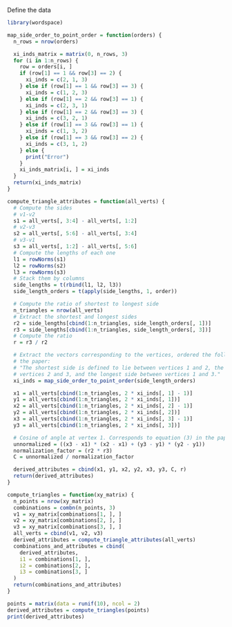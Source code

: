 Define the data

```r
library(wordspace)
```

```r
map_side_order_to_point_order = function(orders) {
  n_rows = nrow(orders)

  xi_inds_matrix = matrix(0, n_rows, 3)
  for (i in 1:n_rows) {
    row = orders[i, ]
    if (row[1] == 1 && row[3] == 2) {
      xi_inds = c(2, 1, 3)
    } else if (row[1] == 1 && row[3] == 3) {
      xi_inds = c(1, 2, 3)
    } else if (row[1] == 2 && row[3] == 1) {
      xi_inds = c(2, 3, 1)
    } else if (row[1] == 2 && row[3] == 3) {
      xi_inds = c(3, 2, 1)
    } else if (row[1] == 3 && row[3] == 1) {
      xi_inds = c(1, 3, 2)
    } else if (row[1] == 3 && row[3] == 2) {
      xi_inds = c(3, 1, 2)
    } else {
      print("Error")
    }
    xi_inds_matrix[i, ] = xi_inds
  }
  return(xi_inds_matrix)
}

compute_triangle_attributes = function(all_verts) {
  # Compute the sides
  # v1-v2
  s1 = all_verts[, 3:4] - all_verts[, 1:2]
  # v2-v3
  s2 = all_verts[, 5:6] - all_verts[, 3:4]
  # v3-v1
  s3 = all_verts[, 1:2] - all_verts[, 5:6]
  # Compute the lengths of each one
  l1 = rowNorms(s1)
  l2 = rowNorms(s2)
  l3 = rowNorms(s3)
  # Stack them by columns
  side_lengths = t(rbind(l1, l2, l3))
  side_length_orders = t(apply(side_lengths, 1, order))

  # Compute the ratio of shortest to longest side
  n_triangles = nrow(all_verts)
  # Extract the shortest and longest sides
  r2 = side_lengths[cbind(1:n_triangles, side_length_orders[, 1])]
  r3 = side_lengths[cbind(1:n_triangles, side_length_orders[, 3])]
  # Compute the ratio
  r = r3 / r2

  # Extract the vectors corresponding to the vertices, ordered the following convention descriped in
  # the paper:
  # "The shortest side is defined to lie between vertices 1 and 2, the intermediate side between
  # vertices 2 and 3, and the longest side between vertices 1 and 3."
  xi_inds = map_side_order_to_point_order(side_length_orders)

  x1 = all_verts[cbind(1:n_triangles, 2 * xi_inds[, 1] - 1)]
  y1 = all_verts[cbind(1:n_triangles, 2 * xi_inds[, 1])]
  x2 = all_verts[cbind(1:n_triangles, 2 * xi_inds[, 2] - 1)]
  y2 = all_verts[cbind(1:n_triangles, 2 * xi_inds[, 2])]
  x3 = all_verts[cbind(1:n_triangles, 2 * xi_inds[, 3] - 1)]
  y3 = all_verts[cbind(1:n_triangles, 2 * xi_inds[, 3])]

  # Cosine of angle at vertex 1. Corresponds to equation (3) in the paper
  unnormalized = ((x3 - x1) * (x2 - x1) + (y3 - y1) * (y2 - y1))
  normalization_factor = (r2 * r3)
  C = unnormalized / normalization_factor

  derived_attributes = cbind(x1, y1, x2, y2, x3, y3, C, r)
  return(derived_attributes)
}

compute_triangles = function(xy_matrix) {
  n_points = nrow(xy_matrix)
  combinations = combn(n_points, 3)
  v1 = xy_matrix[combinations[1, ], ]
  v2 = xy_matrix[combinations[2, ], ]
  v3 = xy_matrix[combinations[3, ], ]
  all_verts = cbind(v1, v2, v3)
  derived_attributes = compute_triangle_attributes(all_verts)
  combinations_and_attributes = cbind(
    derived_attributes,
    i1 = combinations[1, ],
    i2 = combinations[2, ],
    i3 = combinations[3, ]
  )
  return(combinations_and_attributes)
}
```

```r
points = matrix(data = runif(10), ncol = 2)
derived_attributes = compute_triangles(points)
print(derived_attributes)
```
